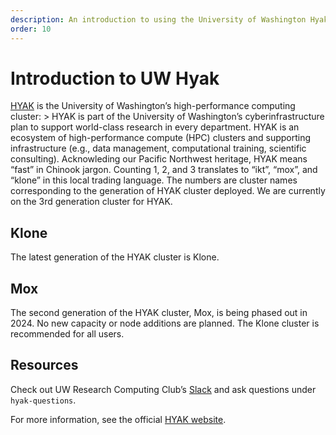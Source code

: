```yaml
---
description: An introduction to using the University of Washington Hyak Cluster
order: 10
---
```


# Introduction to UW Hyak

[HYAK](https://hyak.uw.edu/systems/) is the University of Washington's high-performance computing cluster:
> HYAK is part of the University of Washington's cyberinfrastructure plan to support world-class research in every department. HYAK is an ecosystem of high-performance compute (HPC) clusters and supporting infrastructure (e.g., data management, computational training, scientific consulting). Acknowleding our Pacific Northwest heritage, HYAK means "fast" in Chinook jargon. Counting 1, 2, and 3 translates to "ikt", "mox", and "klone" in this local trading language. The numbers are cluster names corresponding to the generation of HYAK cluster deployed. We are currently on the 3rd generation cluster for HYAK.

## Klone

The latest generation of the HYAK cluster is Klone.

## Mox

The second generation of the HYAK cluster, Mox, is being phased out in 2024. No new capacity or node additions are planned. The Klone cluster is recommended for all users.

## Resources

Check out UW Research Computing Club's [Slack](https://uw-rcc.slack.com) and ask questions under `hyak-questions`.

For more information, see the official [HYAK website](https://hyak.uw.edu).
